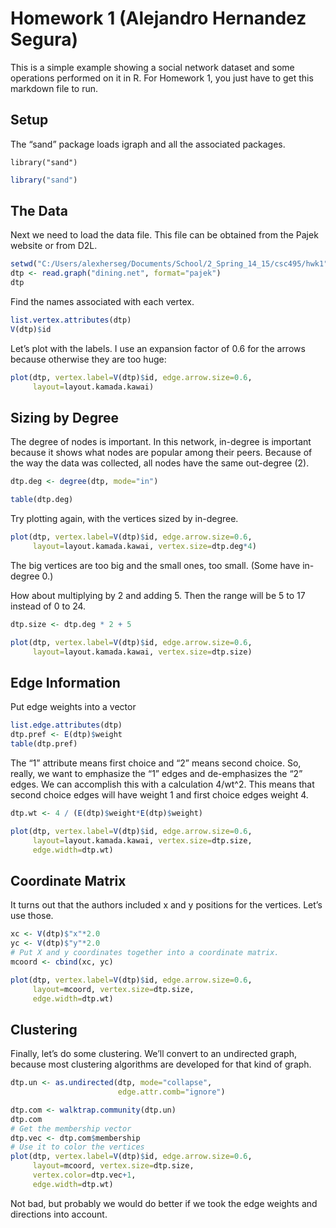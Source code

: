 Homework 1 (Alejandro Hernandez Segura)
========================================================

This is a simple example showing a social network dataset and some
operations performed on it in R. For Homework 1, you just have to get this markdown file to run.

Setup
--------------------------------------------------------

The "sand" package loads igraph and all the associated packages.

```
library("sand")
```

```r
library("sand")
```

The Data
-----------------------------------------------

Next we need to load the data file. This file can be obtained from the
Pajek website or from D2L.

```r
setwd("C:/Users/alexherseg/Documents/School/2_Spring_14_15/csc495/hwk1")
dtp <- read.graph("dining.net", format="pajek")
dtp
```

Find the names associated with each vertex.

```r
list.vertex.attributes(dtp)
V(dtp)$id
```

Let's plot with the labels. I use an expansion factor of 0.6 for the arrows because otherwise they are too huge:


```r
plot(dtp, vertex.label=V(dtp)$id, edge.arrow.size=0.6, 
     layout=layout.kamada.kawai)
```

Sizing by Degree
---------------------------------------------

The degree of nodes is important. In this network, in-degree is important because it shows what nodes are popular among their peers. Because of the way the data was collected, all nodes have the same out-degree (2).

```r
dtp.deg <- degree(dtp, mode="in")

table(dtp.deg)

```

Try plotting again, with the vertices sized by in-degree. 

```r
plot(dtp, vertex.label=V(dtp)$id, edge.arrow.size=0.6, 
     layout=layout.kamada.kawai, vertex.size=dtp.deg*4)
```

The big vertices are too big and the small ones, too small. (Some have in-degree 0.)

How about multiplying by 2 and adding 5. Then the range will be 5 to 17 instead of 0 to 24.

```r
dtp.size <- dtp.deg * 2 + 5

plot(dtp, vertex.label=V(dtp)$id, edge.arrow.size=0.6, 
     layout=layout.kamada.kawai, vertex.size=dtp.size)
```

Edge Information
--------------------------------------------
Put edge weights into a vector

```r
list.edge.attributes(dtp)
dtp.pref <- E(dtp)$weight
table(dtp.pref)
```

The "1" attribute means first choice and "2" means second choice. So, really, we want to emphasize the "1" edges and de-emphasizes the "2" edges. We can accomplish this with a calculation 4/wt^2. This means that second choice edges will have weight 1 and first choice edges weight 4.

```r
dtp.wt <- 4 / (E(dtp)$weight*E(dtp)$weight)

plot(dtp, vertex.label=V(dtp)$id, edge.arrow.size=0.6, 
     layout=layout.kamada.kawai, vertex.size=dtp.size,
     edge.width=dtp.wt)
```

Coordinate Matrix
-------------------------------------------

It turns out that the authors included x and y positions for the vertices. Let's use those. 

```r
xc <- V(dtp)$"x"*2.0
yc <- V(dtp)$"y"*2.0
# Put X and y coordinates together into a coordinate matrix.
mcoord <- cbind(xc, yc)

plot(dtp, vertex.label=V(dtp)$id, edge.arrow.size=0.6, 
     layout=mcoord, vertex.size=dtp.size,
     edge.width=dtp.wt)
```
Clustering
------------------------------------------------

Finally, let's do some clustering. We'll convert to an undirected graph, because most clustering algorithms are developed for that kind of graph.

```r
dtp.un <- as.undirected(dtp, mode="collapse", 
                        edge.attr.comb="ignore")

dtp.com <- walktrap.community(dtp.un)
dtp.com
# Get the membership vector
dtp.vec <- dtp.com$membership
# Use it to color the vertices
plot(dtp, vertex.label=V(dtp)$id, edge.arrow.size=0.6, 
     layout=mcoord, vertex.size=dtp.size,
     vertex.color=dtp.vec+1,
     edge.width=dtp.wt)
```

Not bad, but probably we would do better if we took the edge weights and directions into account. 
